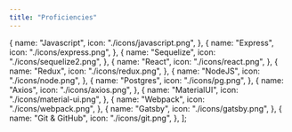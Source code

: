 ```yaml
---
title: "Proficiencies"
---
```


  {
    name: "Javascript",
    icon: "./icons/javascript.png",
  },
  {
    name: "Express",
    icon: "./icons/express.png",
  },
  {
    name: "Sequelize",
    icon: "./icons/sequelize2.png",
  },
  {
    name: "React",
    icon: "./icons/react.png",
  },
  {
    name: "Redux",
    icon: "./icons/redux.png",
  },
    {
    name: "NodeJS",
    icon: "./icons/node.png",
  },
    {
    name: "Postgres",
    icon: "./icons/pg.png",
  },
    {
    name: "Axios",
    icon: "./icons/axios.png",
  },
  {
      name: "MaterialUI",
      icon: "./icons/material-ui.png",
    },
    {
    name: "Webpack",
    icon: "./icons/webpack.png",
    },
    {
    name: "Gatsby",
    icon: "./icons/gatsby.png",
  },
      {
    name: "Git & GitHub",
    icon: "./icons/git.png",
  },
];
